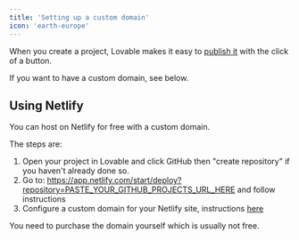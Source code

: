 ```yaml
---
title: 'Setting up a custom domain'
icon: 'earth-europe'
---
```


When you create a project, Lovable makes it easy to [publish it](../features/deployå) with the click of a button.

If you want to have a custom domain, see below.

## Using Netlify

You can host on Netlify for free with a custom domain.

The steps are:

1. Open your project in Lovable and click GitHub then "create repository" if you haven't already done so.
2. Go to: https://app.netlify.com/start/deploy?repository=PASTE_YOUR_GITHUB_PROJECTS_URL_HERE and follow instructions
3. Configure a custom domain for your Netlify site, instructions [here](https://docs.netlify.com/domains-https/custom-domains/#assign-a-domain-to-a-production-site)

<Note>
  You need to purchase the domain yourself which is usually not free.
</Note>